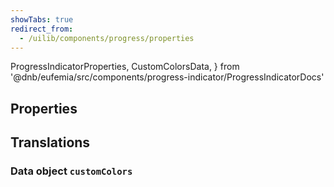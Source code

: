 ```yaml
---
showTabs: true
redirect_from:
  - /uilib/components/progress/properties
---
```


  ProgressIndicatorProperties,
  CustomColorsData,
} from '@dnb/eufemia/src/components/progress-indicator/ProgressIndicatorDocs'

## Properties

<PropertiesTable props={ProgressIndicatorProperties} showDefaultValue />

## Translations

<TranslationsTable localeKey="ProgressIndicator" />

### Data object `customColors`

<PropertiesTable props={CustomColorsData} showDefaultValue />

